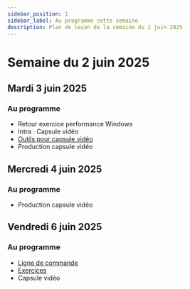 ```yaml
---
sidebar_position: 1
sidebar_label: Au programme cette semaine
description: Plan de leçon de la semaine du 2 juin 2025
---
```


# Semaine du 2 juin 2025

## Mardi 3 juin 2025

### Au programme

- Retour exercice performance Windows
- Intra : Capsule vidéo
- [Outils pour capsule vidéo](./Exercices/capsule_video.mdx)
- Production capsule vidéo

## Mercredi 4 juin 2025

### Au programme

- Production capsule vidéo

## Vendredi 6 juin 2025

### Au programme

- [Ligne de commande](./cmd.mdx)
- [Exercices](./Exercices/script_cmd.mdx)
- Capsule vidéo

